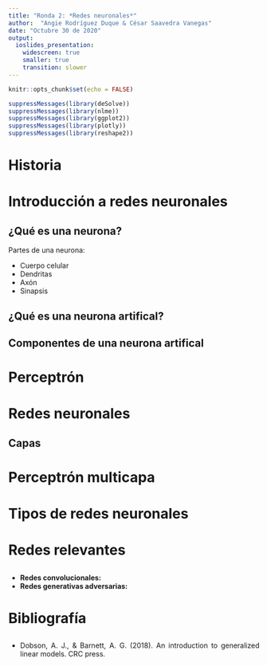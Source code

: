 ```yaml
---
title: "Ronda 2: *Redes neuronales*"
author:  "Angie Rodríguez Duque & César Saavedra Vanegas"
date: "Octubre 30 de 2020"
output:
  ioslides_presentation:
    widescreen: true 
    smaller: true 
    transition: slower
---
```


```r
knitr::opts_chunk$set(echo = FALSE)
```


```r
suppressMessages(library(deSolve))
suppressMessages(library(nlme))
suppressMessages(library(ggplot2))
suppressMessages(library(plotly))
suppressMessages(library(reshape2))

```


# Historia
##
<div style="text-align: justify">


<div/>

# Introducción a redes neuronales

<div style="text-align: justify">

## ¿Qué es una neurona?

Partes de una neurona:

* Cuerpo celular
* Dendritas
* Axón
* Sinapsis

<div/>

## ¿Qué es una neurona artifical?

<div style="text-align: justify">


<div/>

## Componentes de una neurona artifical

<div style="text-align: justify">


<div/>

# Perceptrón
##
<div style="text-align: justify">

<div/>


# Redes neuronales

<div style="text-align: justify">

## Capas

<div/>

# Perceptrón multicapa
##
<div style="text-align: justify">

<div/>

# Tipos de redes neuronales
##
<div style="text-align: justify">

<div/>

# Redes relevantes
##
<div style="text-align: justify">

* **Redes convolucionales:**
* **Redes generativas adversarias:**

<div/>

# Bibliografía
##

* Dobson, A. J., & Barnett, A. G. (2018). An introduction to generalized linear models. CRC press.

